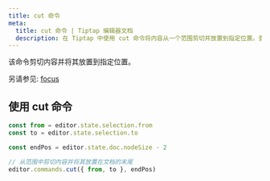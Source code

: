 ```yaml
---
title: cut 命令
meta:
  title: cut 命令 | Tiptap 编辑器文档
  description: 在 Tiptap 中使用 cut 命令将内容从一个范围剪切并放置到指定位置。查看我们的文档以了解更多信息！
---
```


该命令剪切内容并将其放置到指定位置。

另请参见: [focus](/editor/api/commands/selection/focus)

## 使用 cut 命令

```js
const from = editor.state.selection.from
const to = editor.state.selection.to

const endPos = editor.state.doc.nodeSize - 2

// 从范围中剪切内容并将其放置在文档的末尾
editor.commands.cut({ from, to }, endPos)
```